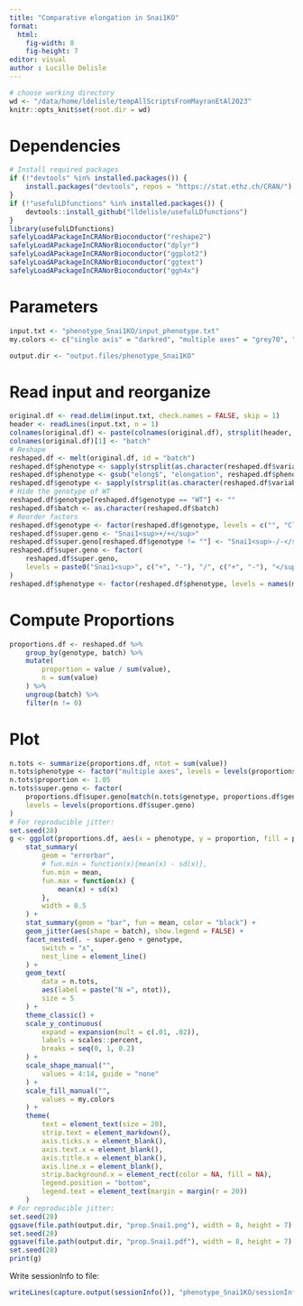 ```yaml
---
title: "Comparative elongation in Snai1KO"
format:
  html:
    fig-width: 8
    fig-height: 7
editor: visual
author : Lucille Delisle
---
```


```r
# choose working directory
wd <- "/data/home/ldelisle/tempAllScriptsFromMayranEtAl2023"
knitr::opts_knit$set(root.dir = wd)
```

# Dependencies

```r
# Install required packages
if (!"devtools" %in% installed.packages()) {
    install.packages("devtools", repos = "https://stat.ethz.ch/CRAN/")
}
if (!"usefulLDfunctions" %in% installed.packages()) {
    devtools::install_github("lldelisle/usefulLDfunctions")
}
library(usefulLDfunctions)
safelyLoadAPackageInCRANorBioconductor("reshape2")
safelyLoadAPackageInCRANorBioconductor("dplyr")
safelyLoadAPackageInCRANorBioconductor("ggplot2")
safelyLoadAPackageInCRANorBioconductor("ggtext")
safelyLoadAPackageInCRANorBioconductor("ggh4x")
```

# Parameters

```r
input.txt <- "phenotype_Snai1KO/input_phenotype.txt"
my.colors <- c("single axis" = "darkred", "multiple axes" = "grey70", "ovoid weak elongation" = "grey 30")

output.dir <- "output.files/phenotype_Snai1KO"
```


# Read input and reorganize

```r
original.df <- read.delim(input.txt, check.names = FALSE, skip = 1)
header <- readLines(input.txt, n = 1)
colnames(original.df) <- paste(colnames(original.df), strsplit(header, "\t")[[1]], sep = "__")
colnames(original.df)[1] <- "batch"
# Reshape
reshaped.df <- melt(original.df, id = "batch")
reshaped.df$phenotype <- sapply(strsplit(as.character(reshaped.df$variable), "__"), head, n = 1)
reshaped.df$phenotype <- gsub("elong$", "elongation", reshaped.df$phenotype)
reshaped.df$genotype <- sapply(strsplit(as.character(reshaped.df$variable), "__"), tail, n = 1)
# Hide the genotype of WT
reshaped.df$genotype[reshaped.df$genotype == "WT"] <- ""
reshaped.df$batch <- as.character(reshaped.df$batch)
# Reorder factors
reshaped.df$genotype <- factor(reshaped.df$genotype, levels = c("", "Clone 1", "Clone 2"))
reshaped.df$super.geno <- "Snai1<sup>+/+</sup>"
reshaped.df$super.geno[reshaped.df$genotype != ""] <- "Snai1<sup>-/-</sup>"
reshaped.df$super.geno <- factor(
    reshaped.df$super.geno,
    levels = paste0("Snai1<sup>", c("+", "-"), "/", c("+", "-"), "</sup>")
)
reshaped.df$phenotype <- factor(reshaped.df$phenotype, levels = names(my.colors))
```

# Compute Proportions

```r
proportions.df <- reshaped.df %>%
    group_by(genotype, batch) %>%
    mutate(
        proportion = value / sum(value),
        n = sum(value)
    ) %>%
    ungroup(batch) %>%
    filter(n != 0)
```

# Plot

```r
n.tots <- summarize(proportions.df, ntot = sum(value))
n.tots$phenotype <- factor("multiple axes", levels = levels(proportions.df$phenotype))
n.tots$proportion <- 1.05
n.tots$super.geno <- factor(
    proportions.df$super.geno[match(n.tots$genotype, proportions.df$genotype)],
    levels = levels(proportions.df$super.geno)
)
# For reproducible jitter:
set.seed(28)
g <- ggplot(proportions.df, aes(x = phenotype, y = proportion, fill = phenotype)) +
    stat_summary(
        geom = "errorbar",
        # fun.min = function(x){mean(x) - sd(x)},
        fun.min = mean,
        fun.max = function(x) {
            mean(x) + sd(x)
        },
        width = 0.5
    ) +
    stat_summary(geom = "bar", fun = mean, color = "black") +
    geom_jitter(aes(shape = batch), show.legend = FALSE) +
    facet_nested(. ~ super.geno + genotype,
        switch = "x",
        nest_line = element_line()
    ) +
    geom_text(
        data = n.tots,
        aes(label = paste("N =", ntot)),
        size = 5
    ) +
    theme_classic() +
    scale_y_continuous(
        expand = expansion(mult = c(.01, .02)),
        labels = scales::percent,
        breaks = seq(0, 1, 0.2)
    ) +
    scale_shape_manual("",
        values = 4:14, guide = "none"
    ) +
    scale_fill_manual("",
        values = my.colors
    ) +
    theme(
        text = element_text(size = 20),
        strip.text = element_markdown(),
        axis.ticks.x = element_blank(),
        axis.text.x = element_blank(),
        axis.title.x = element_blank(),
        axis.line.x = element_blank(),
        strip.background.x = element_rect(color = NA, fill = NA),
        legend.position = "bottom",
        legend.text = element_text(margin = margin(r = 20))
    )
# For reproducible jitter:
set.seed(28)
ggsave(file.path(output.dir, "prop.Snai1.png"), width = 8, height = 7)
set.seed(28)
ggsave(file.path(output.dir, "prop.Snai1.pdf"), width = 8, height = 7)
set.seed(28)
print(g)
```
Write sessionInfo to file:

```r
writeLines(capture.output(sessionInfo()), "phenotype_Snai1KO/sessionInfo.txt")
```

